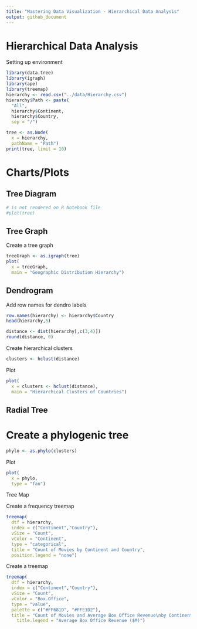 ```yaml
---
title: "Mastering Data Visualization - Hierarchical Data Analysis"
output: github_document
---
```


# Hierarchical Data Analysis

Setting up environment
```r
library(data.tree)
library(igraph)
library(ape)
library(treemap)
hierarchy <- read.csv("../data/Hierarchy.csv")
hierarchy$Path <- paste(
  "All",
  hierarchy$Continent,
  hierarchy$Country,
  sep = "/")
```


```r
tree <- as.Node(
  x = hierarchy,
  pathName = "Path")
print(tree, limit = 10)
```

# Charts/Plots
## Tree Diagram

```r
# is not rendered on R Notebook file
#plot(tree)
```


## Tree Graph
Create a tree graph
```r
treeGraph <- as.igraph(tree)
plot(
  x = treeGraph,
  main = "Geographic Distribution Hierarchy")
```


## Dendrogram
Add row names for dendro labels

```r
row.names(hierarchy) <- hierarchy$Country
head(hierarchy,5)
```


```r
distance <- dist(hierarchy[,c(3,4)])
round(distance, 0)
```

Create hierarchical clusters
```r
clusters <- hclust(distance)
```
Plot

```r
plot(
  x = clusters <- hclust(distance),
  main = "Hierarchical Clusters of Countries")
```
    
    
## Radial Tree

# Create a phylogenic tree

```r
phylo <- as.phylo(clusters)
```

Plot
```r
plot(
  x = phylo,
  type = "fan")
```


Tree Map

Create a frequency treemap 
```r
treemap(
  dtf = hierarchy,
  index = c("Continent","Country"),
  vSize = "Count",
  vColor = "Continent",
  type = "categorical",
  title = "Count of Movies by Continent and Country",
  position.legend = "none")
```

Create a treemap

```r
treemap(
  dtf = hierarchy,
  index = c("Continent","Country"),
  vSize = "Count",
  vColor = "Box.Office",
  type = "value",
  palette = c("#FF681D", "#FFE1D2"),
  title = "Count of Movies and Average Box Office Revenue\nby Continent and Country",
    title.legend = "Average Box Office Revenue ($M)")
```

